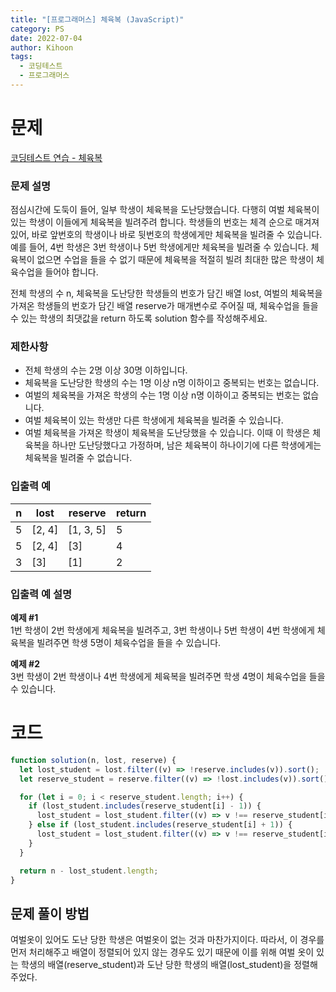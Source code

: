 ```yaml
---
title: "[프로그래머스] 체육복 (JavaScript)"
category: PS
date: 2022-07-04
author: Kihoon
tags:
  - 코딩테스트
  - 프로그래머스
---
```


# 문제

[코딩테스트 연습 - 체육복](https://school.programmers.co.kr/learn/courses/30/lessons/42862)

### 문제 설명

점심시간에 도둑이 들어, 일부 학생이 체육복을 도난당했습니다. 다행히 여벌 체육복이 있는 학생이 이들에게 체육복을 빌려주려 합니다. 학생들의 번호는 체격 순으로 매겨져 있어, 바로 앞번호의 학생이나 바로 뒷번호의 학생에게만 체육복을 빌려줄 수 있습니다. 예를 들어, 4번 학생은 3번 학생이나 5번 학생에게만 체육복을 빌려줄 수 있습니다. 체육복이 없으면 수업을 들을 수 없기 때문에 체육복을 적절히 빌려 최대한 많은 학생이 체육수업을 들어야 합니다.

전체 학생의 수 n, 체육복을 도난당한 학생들의 번호가 담긴 배열 lost, 여벌의 체육복을 가져온 학생들의 번호가 담긴 배열 reserve가 매개변수로 주어질 때, 체육수업을 들을 수 있는 학생의 최댓값을 return 하도록 solution 함수를 작성해주세요.

### 제한사항

- 전체 학생의 수는 2명 이상 30명 이하입니다.
- 체육복을 도난당한 학생의 수는 1명 이상 n명 이하이고 중복되는 번호는 없습니다.
- 여벌의 체육복을 가져온 학생의 수는 1명 이상 n명 이하이고 중복되는 번호는 없습니다.
- 여벌 체육복이 있는 학생만 다른 학생에게 체육복을 빌려줄 수 있습니다.
- 여벌 체육복을 가져온 학생이 체육복을 도난당했을 수 있습니다. 이때 이 학생은 체육복을 하나만 도난당했다고 가정하며, 남은 체육복이 하나이기에 다른 학생에게는 체육복을 빌려줄 수 없습니다.

### 입출력 예

| n   | lost   | reserve   | return |
| --- | ------ | --------- | ------ |
| 5   | [2, 4] | [1, 3, 5] | 5      |
| 5   | [2, 4] | [3]       | 4      |
| 3   | [3]    | [1]       | 2      |

### 입출력 예 설명

**예제 #1** <br/>
1번 학생이 2번 학생에게 체육복을 빌려주고, 3번 학생이나 5번 학생이 4번 학생에게 체육복을 빌려주면 학생 5명이 체육수업을 들을 수 있습니다.

**예제 #2** <br/>
3번 학생이 2번 학생이나 4번 학생에게 체육복을 빌려주면 학생 4명이 체육수업을 들을 수 있습니다.

# 코드

```jsx
function solution(n, lost, reserve) {
  let lost_student = lost.filter((v) => !reserve.includes(v)).sort();
  let reserve_student = reserve.filter((v) => !lost.includes(v)).sort();

  for (let i = 0; i < reserve_student.length; i++) {
    if (lost_student.includes(reserve_student[i] - 1)) {
      lost_student = lost_student.filter((v) => v !== reserve_student[i] - 1);
    } else if (lost_student.includes(reserve_student[i] + 1)) {
      lost_student = lost_student.filter((v) => v !== reserve_student[i] + 1);
    }
  }

  return n - lost_student.length;
}
```

## 문제 풀이 방법

여벌옷이 있어도 도난 당한 학생은 여벌옷이 없는 것과 마찬가지이다. 따라서, 이 경우를 먼저 처리해주고 배열이 정렬되어 있지 않는 경우도 있기 때문에 이를 위해 여벌 옷이 있는 학생의 배열(reserve_student)과 도난 당한 학생의 배열(lost_student)을 정렬해 주었다.
